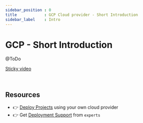 ```yaml
---
sidebar_position : 0
title            : GCP Cloud provider - Short Introduction 
sidebar_label    : Intro
---
```


# GCP - Short Introduction 

@ToDo

<a className="sticky-popup" target="_blank" href="https://youtu.be/mxQWwhEF21s">Sticky video</a>

<br />

## Resources

- 👉 [Deploy Projects](https://deploypro.dev/) using your own cloud provider
- 👉 Get [Deployment Support](https://deploypro.dev/support/) from `experts` 

